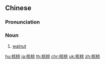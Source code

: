 ==Chinese==
{{zh-forms}}

===Pronunciation===
{{zh-pron
|m=hétao
|c=hat6 tou4
|h=pfs=fu̍t-thò
|mn=hu̍t-thô
|cat=n
}}

===Noun===
{{zh-noun}}

# [[walnut]] {{gloss|nut}}

{{zh-cat|Advanced}}

[[hu:核桃]]
[[ja:核桃]]
[[th:核桃]]
[[chr:核桃]]
[[uk:核桃]]
[[zh:核桃]]